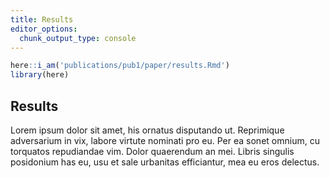 ```yaml
---
title: Results
editor_options:
  chunk_output_type: console
---
```


```r
here::i_am('publications/pub1/paper/results.Rmd')
library(here)
```

## Results

Lorem ipsum dolor sit amet, his ornatus disputando ut.
Reprimique adversarium in vix, labore virtute nominati pro eu.
Per ea sonet omnium, cu torquatos repudiandae vim. Dolor quaerendum an mei.
Libris singulis posidonium has eu, usu et sale urbanitas efficiantur, mea eu eros delectus.
